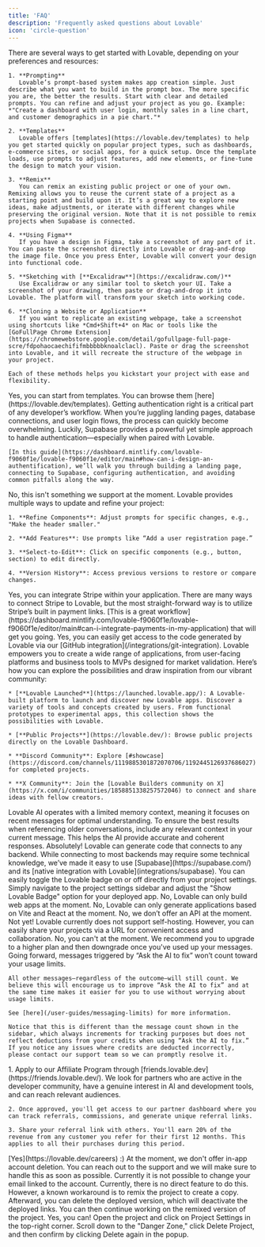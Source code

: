 ```yaml
---
title: 'FAQ'
description: 'Frequently asked questions about Lovable'
icon: 'circle-question'
---
```


<AccordionGroup>
  <Accordion title="How can I start my project with Lovable?">
    There are several ways to get started with Lovable, depending on your preferences and resources:

    1. **Prompting**
       Lovable’s prompt-based system makes app creation simple. Just describe what you want to build in the prompt box. The more specific you are, the better the results. Start with clear and detailed prompts. You can refine and adjust your project as you go. Example: *"Create a dashboard with user login, monthly sales in a line chart, and customer demographics in a pie chart."*

    2. **Templates**
       Lovable offers [templates](https://lovable.dev/templates) to help you get started quickly on popular project types, such as dashboards, e-commerce sites, or social apps, for a quick setup. Once the template loads, use prompts to adjust features, add new elements, or fine-tune the design to match your vision.

    3. **Remix**
       You can remix an existing public project or one of your own. Remixing allows you to reuse the current state of a project as a starting point and build upon it. It’s a great way to explore new ideas, make adjustments, or iterate with different changes while preserving the original version. Note that it is not possible to remix projects when Supabase is connected.

    4. **Using Figma**
       If you have a design in Figma, take a screenshot of any part of it. You can paste the screenshot directly into Lovable or drag-and-drop the image file. Once you press Enter, Lovable will convert your design into functional code.

    5. **Sketching with [**Excalidraw**](https://excalidraw.com/)**
       Use Excalidraw or any similar tool to sketch your UI. Take a screenshot of your drawing, then paste or drag-and-drop it into Lovable. The platform will transform your sketch into working code.

    6. **Cloning a Website or Application**
       If you want to replicate an existing webpage, take a screenshot using shortcuts like *Cmd+Shift+4* on Mac or tools like the [GoFullPage Chrome Extension](https://chromewebstore.google.com/detail/gofullpage-full-page-scre/fdpohaocaechififmbbbbbknoalclacl). Paste or drag the screenshot into Lovable, and it will recreate the structure of the webpage in your project.

    Each of these methods helps you kickstart your project with ease and flexibility.
  </Accordion>

  <Accordion title="Can I start from templates?">
    Yes, you can start from templates. You can browse them [here](https://lovable.dev/templates).
  </Accordion>

  <Accordion title="How can I design an authentification?">
    Getting authentication right is a critical part of any developer’s workflow. When you’re juggling landing pages, database connections, and user login flows, the process can quickly become overwhelming. Luckily, Supabase provides a powerful yet simple approach to handle authentication—especially when paired with Lovable.

    [In this guide](https://dashboard.mintlify.com/lovable-f9060f1e/lovable-f9060f1e/editor/main#how-can-i-design-an-authentification), we’ll walk you through building a landing page, connecting to Supabase, configuring authentication, and avoiding common pitfalls along the way.
  </Accordion>

  <Accordion title="Can I import existing code from GitHub?">
    No, this isn't something we support at the moment.
  </Accordion>

  <Accordion title="How can I make improvements to my project?">
    Lovable provides multiple ways to update and refine your project:

    1. **Refine Components**: Adjust prompts for specific changes, e.g., "Make the header smaller."

    2. **Add Features**: Use prompts like “Add a user registration page.”

    3. **Select-to-Edit**: Click on specific components (e.g., button, section) to edit directly.

    4. **Version History**: Access previous versions to restore or compare changes.
  </Accordion>

  <Accordion title="Can I integrate payments in my application?">
    Yes, you can integrate Stripe within your application. There are many ways to connect Stripe to Lovable, but the most straight-forward way is to utilize Stripe’s built in payment links. [This is a great workflow](https://dashboard.mintlify.com/lovable-f9060f1e/lovable-f9060f1e/editor/main#can-i-integrate-payments-in-my-application) that will get you going.
  </Accordion>

  <Accordion title="Can I download the code Lovable generates?">
    Yes, you can easily get access to the code generated by Lovable via our [GitHub integration](/integrations/git-integration).
  </Accordion>

  <Accordion title="What can I build with Lovable?">
    Lovable empowers you to create a wide range of applications, from user-facing platforms and business tools to MVPs designed for market validation. Here’s how you can explore the possibilities and draw inspiration from our vibrant community:

    * [**Lovable Launched**](https://launched.lovable.app/): A Lovable-built platform to launch and discover new Lovable apps. Discover a variety of tools and concepts created by users. From functional prototypes to experimental apps, this collection shows the possibilities with Lovable.

    * [**Public Projects**](https://lovable.dev/): Browse public projects directly on the Lovable Dashboard.

    * **Discord Community**: Explore [#showcase](https://discord.com/channels/1119885301872070706/1192445126937686027) for completed projects.

    * **X Community**: Join the [Lovable Builders community on X](https://x.com/i/communities/1858851338257572046) to connect and share ideas with fellow creators.
  </Accordion>

  <Accordion title="How Does Lovable AI's Memory Work?">
    Lovable AI operates with a limited memory context, meaning it focuses on recent messages for optimal understanding. To ensure the best results when referencing older conversations, include any relevant context in your current message. This helps the AI provide accurate and coherent responses.
  </Accordion>

  <Accordion title="Can I use Lovable with my own backend?">
    Absolutely! Lovable can generate code that connects to any backend. While connecting to most backends may require some technical knowledge, we’ve made it easy to use [Supabase](https://supabase.com/) and its [native integration with Lovable](integrations/supabase).
  </Accordion>

  <Accordion title="How do I remove the Lovable badge from my app?">
    You can easily toggle the Lovable badge on or off directly from your project settings. Simply navigate to the project settings sidebar and adjust the "Show Lovable Badge" option for your deployed app.
  </Accordion>

  <Accordion title="Can Lovable build Mobile apps (iOS and Android)?">
    No, Lovable can only build web apps at the moment.
  </Accordion>

  <Accordion title="Can Lovable write React Native/NextJS code?">
    No, Lovable can only generate applications based on Vite and React at the moment.
  </Accordion>

  <Accordion title="Is there any Lovable available API?">
    No, we don’t offer an API at the moment.
  </Accordion>

  <Accordion title="Does Lovable support self-hosting?">
    Not yet! Lovable currently does not support self-hosting. However, you can easily share your projects via a URL for convenient access and collaboration.
  </Accordion>

  <Accordion title="Can I top-up my monthly limit?">
    No, you can't at the moment. We recommend you to upgrade to a higher plan and then downgrade once you've used up your messages.
  </Accordion>

  <Accordion title="Does every message I send count towards my monthly limit?">
    Going forward, messages triggered by “Ask the AI to fix” won’t count toward your usage limits.

    All other messages—regardless of the outcome—will still count. We believe this will encourage us to improve “Ask the AI to fix” and at the same time makes it easier for you to use without worrying about usage limits.

    See [here](/user-guides/messaging-limits) for more information.

    Notice that this is different than the message count shown in the sidebar, which always increments for tracking purposes but does not reflect deductions from your credits when using “Ask the AI to fix.” If you notice any issues where credits are deducted incorrectly, please contact our support team so we can promptly resolve it.
  </Accordion>

  <Accordion title="Is there a Partner program at Lovable?">
    1. Apply to our Affiliate Program through [friends.lovable.dev](https://friends.lovable.dev/). We look for partners who are active in the developer community, have a genuine interest in AI and development tools, and can reach relevant audiences.

    2. Once approved, you'll get access to our partner dashboard where you can track referrals, commissions, and generate unique referral links.

    3. Share your referral link with others. You'll earn 20% of the revenue from any customer you refer for their first 12 months. This applies to all their purchases during this period.
  </Accordion>

  <Accordion title="Are you hiring?">
    [Yes](https://lovable.dev/careers) :)
  </Accordion>

  <Accordion title="Can I delete my account?">
    At the moment, we don't offer in-app account deletion. You can reach out to the support and we will make sure to handle this as soon as possible.
  </Accordion>

  <Accordion title="Can I change my email?">
    Currently it is not possible to change your email linked to the account.
  </Accordion>

  <Accordion title="Can I remove the link to my deployed app?">
    Currently, there is no direct feature to do this. However, a known workaround is to remix the project to create a copy. Afterward, you can delete the deployed version, which will deactivate the deployed links. You can then continue working on the remixed version of the project.
  </Accordion>

  <Accordion title="Can I delete a project?">
    Yes, you can! Open the project and click on Project Settings in the top-right corner. Scroll down to the "Danger Zone," click Delete Project, and then confirm by clicking Delete again in the popup.
  </Accordion>
</AccordionGroup>